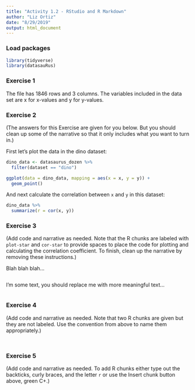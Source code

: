 ```yaml
---
title: "Activity 1.2 - RStudio and R Markdown"
author: "Liz Ortiz"
date: "8/29/2019"
output: html_document
---
```


### Load packages

```r
library(tidyverse) 
library(datasauRus)
```


### Exercise 1

The file has 1846 rows and 3 columns. The variables included in the data set are x for x-values and y for y-values. 

### Exercise 2

(The answers for this Exercise are given for you below. But you should clean up some of the narrative so that it only includes what you want to turn in.)

First let's plot the data in the dino dataset:

```r
dino_data <- datasaurus_dozen %>%
  filter(dataset == "dino")

ggplot(data = dino_data, mapping = aes(x = x, y = y)) +
  geom_point()
```

And next calculate the correlation between `x` and `y` in this dataset:

```r
dino_data %>%
  summarize(r = cor(x, y))
```

### Exercise 3

(Add code and narrative as needed. Note that the R chunks are labeled with `plot-star` and `cor-star` to provide spaces to place the code for plotting and calculating the correlation coefficient. To finish, clean up the narrative by removing these instructions.)

Blah blah blah...

```r

```

I'm some text, you should replace me with more meaningful text...

```r

```

### Exercise 4

(Add code and narrative as needed. Note that two R chunks are given but they are not labeled. Use the convention from above to name them appropriately.)

```r

```

```r

```

### Exercise 5

(Add code and narrative as needed. To add R chunks either type out the backticks, curly braces, and the letter `r` or use the Insert chunk button above, green C+.)